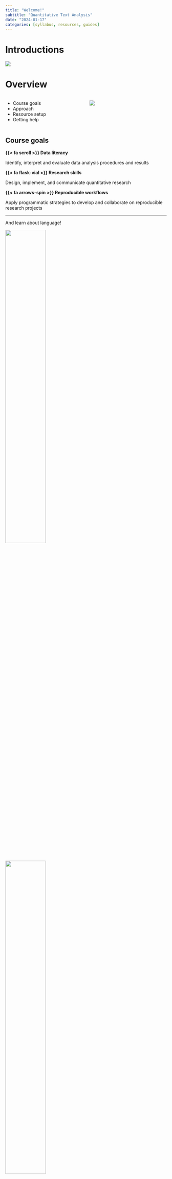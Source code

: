 ```yaml
---
title: "Welcome!"
subtitle: "Quantitative Text Analysis"
date: "2024-01-17"
categories: [syllabus, resources, guides]
---
```


# Introductions

![](assets/images/day-01/hello-hand.jpg)

# {background-image="assets/images/day-01/lin-380-flyer.png" background-size="80%"}

# Overview

:::: {.columns}

::: {.column width="50%"}
- Course goals
- Approach
- Resource setup
- Getting help
:::

::: {.column width="50%"}

![](assets/images/day-01/data-scientist.jpg)

:::

::::

## Course goals

::: {.callout}
**{{< fa scroll >}} Data literacy**

Identify, interpret and evaluate data analysis procedures and results
:::

::: {.callout}
**{{< fa flask-vial >}} Research skills**

Design, implement, and communicate quantitative research
:::

::: {.callout}
**{{< fa arrows-spin >}} Reproducible workflows**

Apply programmatic strategies to develop and collaborate on reproducible research projects
:::

---

And learn about language!

![](assets/images/day-01/fig-eda-masc-vsm-word2vec-manner-motion-compare-1.png){.absolute top=50 width="50%"}

![](assets/images/day-01/fig-eda-masc-verb-part-network-1.png){.absolute top=50 right=0 width="50%"}

![](assets/images/day-01/fig-ida-multi-sex-plot-2.png){.absolute bottom=0 right=0 height="50%"}

![](assets/images/day-01/language-change.png){.absolute bottom=0 left=0 width="50%"}

# Approach

- [Learn]{.rn} by doing
- [Progress]{.rn} over product
- [Share]{.rn} and share alike

# Resource setup

## Getting started: Docker

1. Install Docker Desktop
2. Open Docker Desktop
3. Pull the `francojc/lin-380` image
4. Start the container

::: {.aside}
These instructions are detailed in the [Getting started](https://lin-380-s24.github.io/guides/getting-started.html) guide on our course homepage.
:::

## Using Docker

From now on you will:

1. Open Docker Desktop
2. Start the container
3. Open the container in web browser
4. Log in to RStudio Server (with password)

::: {.aside}
These instructions are detailed in the [Managing Docker and RStudio Server](https://lin-380-s24.github.io/guides/managing-docker-rstudio.html) guide on our course homepage.
:::

## Getting started: Hypothes.is

We will use Hypothes.is to annotate course readings. This is a flexible and powerful tool that will allow us to share and discuss our thoughts on the readings in a collaborative way.

1. Create a [Hypothes.is](https://web.hypothes.is/start/) account
2. Join the course group [lin-380-s24](https://hypothes.is/groups/4Zk3YJv3/lin-380-s24)
3. Access the annotation layer on the readings (*e.g* [textbook](https://qtalr.github.io/book/))

# Getting help

- Software Documentation / Online communities
- [Course homepage](https://lin-380-s24.github.io/)
- Let's meet!

<!--

Rough Notation examples: https://github.com/EmilHvitfeldt/quarto-roughnotation/blob/main/example.qmd

-->
